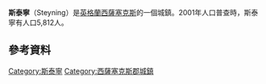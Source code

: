 {{Infobox UK place 
 | official_name=Steyning
 | country=英格蘭
 | civil_parish=Steyning
 | region=東南英格蘭
| shire_county=[[西薩塞克斯郡|西薩塞克斯郡]]
 | static_image=[[File:Steyning_High_Street,_Looking_South-east._-_geograph.org.uk_-_175394.jpg|250px]]
 | static_image_caption= 
 | area_footnotes=<ref name="WSCC2001">{{cite web|url=http://www.westsussex.gov.uk/communityandliving/census2001/pop_parish_summary.pdf|title=2001 Census: West Sussex – Population by Parish|publisher=[[West_Sussex_County_Council|West Sussex County Council]]|accessdate=12 April 2009|deadurl=yes|archiveurl=https://web.archive.org/web/20110608075926/http://www.westsussex.gov.uk/communityandliving/census2001/pop_parish_summary.pdf|archivedate=2011年6月8日}}</ref>
 | area_total_km2 =15.74
| population = 5,812
| population_ref = <ref name="WSCC2001" />（[[2001年英國人口普查|2001年普查]]）
  | population_density= {{convert|369|/km2|/sqmi|abbr=on}}
 | os_grid_reference=TQ177110
 | latitude=50.8868
 | longitude=-0.3279
|label_position=left
 | post_town=STEYNING
 | postcode_area=BN
 | postcode_district=BN44
 | dial_code=01903
 | website=
 }}
'''斯泰寧'''（Steyning）是[[英格蘭|英格蘭]][[西薩塞克斯|西薩塞克斯]]的一個城鎮。2001年人口普查時，斯泰寧有人口5,812人。

== 參考資料 ==
{{reflist}}

{{DEFAULTSORT:Steyning}}
[[Category:斯泰寧|Category:斯泰寧]]
[[Category:西薩塞克斯郡城鎮|Category:西薩塞克斯郡城鎮]]
